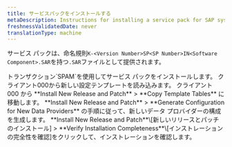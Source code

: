 ```yaml
---
title: サービスパックをインストールする
metaDescription: Instructions for installing a service pack for SAP systems.
freshnessValidatedDate: never
translationType: machine
---
```


サービス パックは、命名規則`K-<Version Number>SP<SP Number>IN<Software Component>.SAR`を持つ`.SAR`ファイルとして提供されます。

<Steps>
  <Step>
    トランザクション`SPAM`を使用してサービス パックをインストールします。
  </Step>

  <Step>
    クライアント000から新しい設定テンプレートを読み込みます。
  </Step>

  <Step>
    クライアント 000 から **Install New Release and Patch** &gt; **Copy Template Tables** に移動します。
  </Step>

  <Step>
    **Install New Release and Patch** &gt; **Generate Configuration for New Data Providers** の手順に従って、新しいデータ プロバイダーの構成を生成します。
  </Step>

  <Step>
    **Install New Release and Patch**\[新しいリリースとパッチのインストール] &gt; **Verify Installation Completeness**\[インストレーションの完全性を確認]をクリックして、インストレーションを確認します。
  </Step>
</Steps>